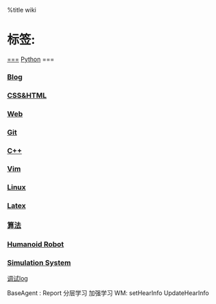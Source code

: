 %title wiki 
= 标签: =
[[===]] [[./python/python|Python]] ===
=== [[./blog/blog|Blog]] ===
=== [[./html/css|CSS&HTML]] ===
=== [[./web|Web]] ===
=== [[./git/git|Git]] ===
=== [[./cpp/cpp|C++]] ===
=== [[./vim/vim|Vim]] ===
=== [[./linux/linux|Linux]] ===
=== [[./latex|Latex]] ===
=== [[./algorithm|算法]] ===
===[[./robot/robot| Humanoid Robot]] ===
=== [[./sim/sim|Simulation System]] ===


[[调试log]]

BaseAgent : Report
分层学习
加强学习
WM:
setHearInfo
UpdateHearInfo


